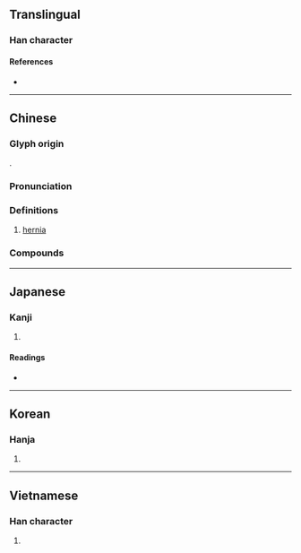 {{character info/new}}
==Translingual==

===Han character===
{{Han char|rn=104|rad=疒|as=03|sn=8|four=00172|canj=KU|ids=⿸疒山}}

====References====
* {{Han ref|kx=0769.200|dkj=22040|dj=1179.220|hdz=42660.120|uh=759D|ud=30109|bh=AAB7|bd=43703}}

----

==Chinese==
{{zh-forms}}

===Glyph origin===
{{Han etym}}
{{Han compound|疒|山|c1=s|c2=p|ls=psc|t1=illness}}.

===Pronunciation===
{{zh-pron
|m=shàn
|c=saan3
|mn=sàn
|mc=y
|oc=y
|cat=
}}

===Definitions===
{{zh-hanzi}}

# {{lb|zh|diseases}} [[hernia]]

===Compounds===
{{zh-der|疝氣}}

{{zh-cat|Medical signs and symptoms|Gastroenterology}}

----

==Japanese==

===Kanji===
{{ja-kanji|grade=|rs=疒03}}

# {{rfdef|ja|sort=疒03}}

====Readings====
* {{ja-readings
|goon=せん
|kanon=さん
|kun=せんき
|nanori=}}

----

==Korean==

===Hanja===
{{ko-hanja|hangeul=산|eumhun=|rv=san|mr=san|y=san}}

# {{rfdef|ko|sort=疒03}}

----

==Vietnamese==

===Han character===
{{vi-hantu|[[sán]]|rs=疒03}}

# {{rfdef|vi|sort=疒03}}